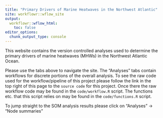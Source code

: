 ```yaml
---
title: "Primary Drivers of Marine Heatwaves in the Northwest Atlantic"
site: workflowr::wflow_site
output:
  workflowr::wflow_html:
    toc: false
editor_options:
  chunk_output_type: console
---
```


This website contains the version controlled analyses used to determine the primary drivers of marine heatwaves (MHWs) in the Northwest Atlantic Ocean.
  
Please use the tabs above to navigate the site. The "Analyses" tabs contain workflows for discrete portions of the overall analysis. To see the raw code used for the workflow/pipeline of this project please follow the link in the top right of this page to the `source code` for this project. Once there the raw workflow code may be found in the `code/workflow.R` script. The functions etc. that this script relies on may be found in the `code/functions.R` script.

To jump straight to the SOM analysis results please click on "Analyses" -> "Node summaries"

